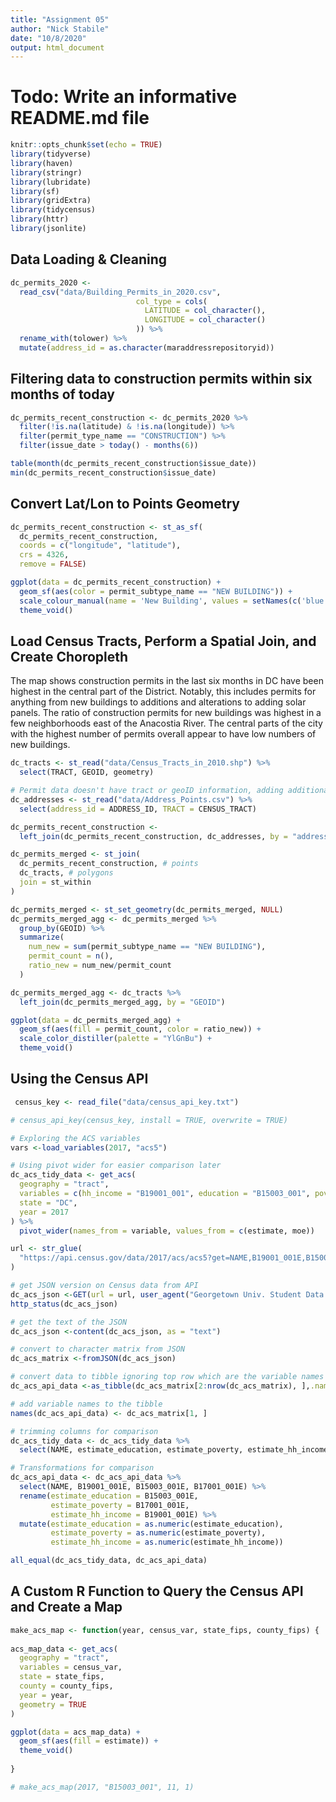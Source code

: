 ```yaml
---
title: "Assignment 05"
author: "Nick Stabile"
date: "10/8/2020"
output: html_document
---
```

# Todo: Write an informative README.md file

```r
knitr::opts_chunk$set(echo = TRUE)
library(tidyverse)
library(haven)
library(stringr)
library(lubridate)
library(sf)
library(gridExtra)
library(tidycensus)
library(httr)
library(jsonlite)
```

## Data Loading & Cleaning

```r

dc_permits_2020 <- 
  read_csv("data/Building_Permits_in_2020.csv", 
                            col_type = cols(
                              LATITUDE = col_character(),
                              LONGITUDE = col_character()
                            )) %>% 
  rename_with(tolower) %>% 
  mutate(address_id = as.character(maraddressrepositoryid))

```

## Filtering data to construction permits within six months of today

```r

dc_permits_recent_construction <- dc_permits_2020 %>% 
  filter(!is.na(latitude) & !is.na(longitude)) %>% 
  filter(permit_type_name == "CONSTRUCTION") %>% 
  filter(issue_date > today() - months(6))

table(month(dc_permits_recent_construction$issue_date))
min(dc_permits_recent_construction$issue_date)

```
##  Convert Lat/Lon to Points Geometry

```r

dc_permits_recent_construction <- st_as_sf(
  dc_permits_recent_construction,
  coords = c("longitude", "latitude"),
  crs = 4326,
  remove = FALSE)

ggplot(data = dc_permits_recent_construction) +
  geom_sf(aes(color = permit_subtype_name == "NEW BUILDING")) +
  scale_colour_manual(name = 'New Building', values = setNames(c('blue','red'),c(T, F))) +
  theme_void()

```

##  Load Census Tracts, Perform a Spatial Join, and Create Choropleth

The map shows construction permits in the last six months in DC have been highest in the central part of the District. Notably, this includes permits for anything from new buildings to additions and alterations to adding solar panels. The ratio of construction permits for new buildings was highest in a few neighborhoods east of the Anacostia River. The central parts of the city with the highest number of permits overall appear to have low numbers of new buildings. 

```r

dc_tracts <- st_read("data/Census_Tracts_in_2010.shp") %>% 
  select(TRACT, GEOID, geometry)

# Permit data doesn't have tract or geoID information, adding additional data source
dc_addresses <- st_read("data/Address_Points.csv") %>% 
  select(address_id = ADDRESS_ID, TRACT = CENSUS_TRACT)

dc_permits_recent_construction <- 
  left_join(dc_permits_recent_construction, dc_addresses, by = "address_id")

dc_permits_merged <- st_join(
  dc_permits_recent_construction, # points
  dc_tracts, # polygons
  join = st_within
)

dc_permits_merged <- st_set_geometry(dc_permits_merged, NULL)
dc_permits_merged_agg <- dc_permits_merged %>%
  group_by(GEOID) %>%
  summarize(
    num_new = sum(permit_subtype_name == "NEW BUILDING"),
    permit_count = n(),
    ratio_new = num_new/permit_count
  )

dc_permits_merged_agg <- dc_tracts %>%
  left_join(dc_permits_merged_agg, by = "GEOID")

ggplot(data = dc_permits_merged_agg) +
  geom_sf(aes(fill = permit_count, color = ratio_new)) + 
  scale_color_distiller(palette = "YlGnBu") +
  theme_void()

```

## Using the Census API

```r
 census_key <- read_file("data/census_api_key.txt")

# census_api_key(census_key, install = TRUE, overwrite = TRUE)

```

```r

# Exploring the ACS variables
vars <-load_variables(2017, "acs5")

# Using pivot wider for easier comparison later
dc_acs_tidy_data <- get_acs(
  geography = "tract",
  variables = c(hh_income = "B19001_001", education = "B15003_001", poverty = "B17001_001"),
  state = "DC",
  year = 2017
) %>% 
  pivot_wider(names_from = variable, values_from = c(estimate, moe))

url <- str_glue(
  "https://api.census.gov/data/2017/acs/acs5?get=NAME,B19001_001E,B15003_001E,B17001_001E&for=tract:*&in=state:11&key={census_key}"
)

# get JSON version on Census data from API
dc_acs_json <-GET(url = url, user_agent("Georgetown Univ. Student Data Collector (ncs31@georgetown.edu)."))
http_status(dc_acs_json)

# get the text of the JSON
dc_acs_json <-content(dc_acs_json, as = "text")

# convert to character matrix from JSON
dc_acs_matrix <-fromJSON(dc_acs_json)

# convert data to tibble ignoring top row which are the variable names
dc_acs_api_data <-as_tibble(dc_acs_matrix[2:nrow(dc_acs_matrix), ],.name_repair = "minimal")

# add variable names to the tibble
names(dc_acs_api_data) <- dc_acs_matrix[1, ]

# trimming columns for comparison
dc_acs_tidy_data <- dc_acs_tidy_data %>% 
  select(NAME, estimate_education, estimate_poverty, estimate_hh_income)

# Transformations for comparison
dc_acs_api_data <- dc_acs_api_data %>% 
  select(NAME, B19001_001E, B15003_001E, B17001_001E) %>% 
  rename(estimate_education = B15003_001E, 
         estimate_poverty = B17001_001E, 
         estimate_hh_income = B19001_001E) %>% 
  mutate(estimate_education = as.numeric(estimate_education),
         estimate_poverty = as.numeric(estimate_poverty),
         estimate_hh_income = as.numeric(estimate_hh_income))

all_equal(dc_acs_tidy_data, dc_acs_api_data)

```

## A Custom R Function to Query the Census API and Create a Map

```r

make_acs_map <- function(year, census_var, state_fips, county_fips) {
  
acs_map_data <- get_acs(
  geography = "tract",
  variables = census_var,
  state = state_fips,
  county = county_fips,
  year = year,
  geometry = TRUE
)

ggplot(data = acs_map_data) +
  geom_sf(aes(fill = estimate)) +
  theme_void()
  
}

# make_acs_map(2017, "B15003_001", 11, 1)

```

